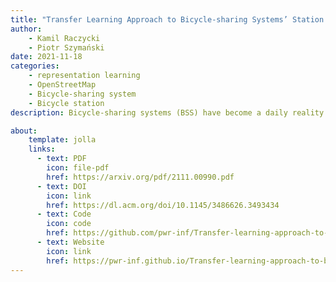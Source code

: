 ```yaml
---
title: "Transfer Learning Approach to Bicycle-sharing Systems’ Station Location Planning using OpenStreetMap Data"
author:
    - Kamil Raczycki
    - Piotr Szymański
date: 2021-11-18
categories:
    - representation learning
    - OpenStreetMap
    - Bicycle-sharing system
    - Bicycle station
description: Bicycle-sharing systems (BSS) have become a daily reality for many citizens of larger, wealthier cities in developed regions. However, planning the layout of bicycle-sharing stations usually requires expensive data gathering, surveying travel behavior and trip modelling followed by station layout optimization. Many smaller cities and towns, especially in developing areas, may have difficulty financing such projects. Planning a BSS also takes a considerable amount of time. Yet as the pandemic has shown us, municipalities will face the need to adapt rapidly to mobility shifts, which include citizens leaving public transport for bicycles. Laying out a bike sharing system quickly will become critical in addressing the increase in bike demand. This paper addresses the problem of cost and time in BSS layout design and proposes a new solution to streamline and facilitate the process of such planning by using spatial embedding methods. Based only on publicly available data from OpenStreetMap, and station layouts from 34 cities in Europe, a method has been developed to divide cities into micro-regions using the Uber H3 discrete global grid system and to indicate regions where it is worth placing a station based on existing systems in different cities using transfer learning. The result of the work is a mechanism to support planners in their decision making when planning a station layout with a choice of reference cities.

about:
    template: jolla
    links:
      - text: PDF
        icon: file-pdf
        href: https://arxiv.org/pdf/2111.00990.pdf
      - text: DOI
        icon: link
        href: https://dl.acm.org/doi/10.1145/3486626.3493434
      - text: Code
        icon: code
        href: https://github.com/pwr-inf/Transfer-learning-approach-to-bicycle-sharing-systems-station-location-planning-using-OpenStreetMap
      - text: Website
        icon: link
        href: https://pwr-inf.github.io/Transfer-learning-approach-to-bicycle-sharing-systems-station-location-planning-using-OpenStreetMap/
---
```



